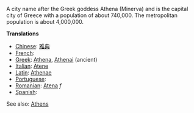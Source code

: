 A city name after the Greek goddess Athena (Minerva) and is the capital city of Greece with a population of about 740,000.  The metropolitan population is about 4,000,000.

'''Translations'''

*[[Chinese]]: [[雅典]]
*[[French]]:
*[[Greek]]: [[Athena]], [[Athenai]] (ancient)
*[[Italian]]: [[Atene]]
*[[Latin]]: [[Athenae]]
*[[Portuguese]]:
*[[Romanian]]: [[Atena]] ''f''
*[[Spanish]]:
See also: [[en:Athens|Athens]]